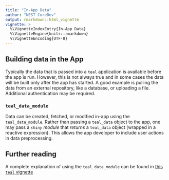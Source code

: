 ```yaml
---
title: "In-App Data"
author: "NEST CoreDev"
output: rmarkdown::html_vignette
vignette: >
  %\VignetteIndexEntry{In-App Data}
  %\VignetteEngine{knitr::rmarkdown}
  %\VignetteEncoding{UTF-8}
---
```


## Building data in the App

Typically the data that is passed into a `teal` application is available before the app is run.
However, this is not always true and in some cases the data will be built only after the app has started.
A good example is pulling the data from an external repository, like a database, or uploading a file.
Additional authentication may be required.

### `teal_data_module`

Data can be created, fetched, or modified in-app using the `teal_data_module`.
Rather than passing a `teal_data` object to the app, one may pass a _`shiny` module_ that _returns_ a `teal_data` object (wrapped in a reactive expression).
This allows the app developer to include user actions in data preprocessing.

## Further reading

A complete explanation of using the `teal_data_module` can be found in [this `teal` vignette](https://insightsengineering.github.io/teal/latest-tag/articles/data-as-shiny-module.html)
